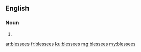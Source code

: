 ==English==

===Noun===
{{head|en}}

# {{plural of|blessee}}

[[ar:blessees]]
[[fr:blessees]]
[[ku:blessees]]
[[mg:blessees]]
[[my:blessees]]